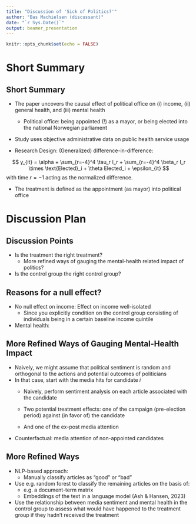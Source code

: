 ```yaml
---
title: "Discussion of 'Sick of Politics?'"
author: "Bas Machielsen (discussant)"
date: "`r Sys.Date()`"
output: beamer_presentation
---
```


```r
knitr::opts_chunk$set(echo = FALSE)
```

# Short Summary

## Short Summary

- The paper uncovers the causal effect of political office on (i) income, (ii) general health, and (iii) mental health
  - Political office: being appointed (!) as a mayor, or being elected into the national Norwegian parliament
  
- Study uses objective administrative data on public health service usage

- Research Design: (Generalized) difference-in-difference:

$$
y_{it} = \alpha + \sum_{r=-4}^4 \tau_r I_r + \sum_{r=-4}^4 \beta_r I_r \times \text{Elected}_i + \theta Elected_i + \epsilon_{it}
$$
with time $r=-1$ acting as the normalized difference. 

- The treatment is defined as the appointment (as mayor) into political office

# Discussion Plan

## Discussion Points

- Is the treatment the right treatment? 
  - More refined ways of gauging the mental-health related impact of politics? 

- Is the control group the right control group? 


## Reasons for a null effect?

- No null effect on income: Effect on income well-isolated 
  - Since you explicitly condition on the control group consisting of individuals being in a certain baseline income quintile

- Mental health: 


## More Refined Ways of Gauging Mental-Health Impact

- Naively, we might assume that political sentiment is random and orthogonal to the actions and potential outcomes of politicians
- In that case, start with the media hits for candidate $i$ 
  - Naively, perform sentiment analysis on each article associated with the candidate
  
  - Two potential treatment effects: one of the campaign (pre-election period) against (in favor of) the candidate
  - And one of the ex-post media attention
  
- Counterfactual: media attention of non-appointed candidates

## More Refined Ways

- NLP-based approach:
  - Manually classify articles as "good" or "bad" 

- Use e.g. random forest to classify the remaining articles on the basis of:
  - e.g. a document-term matrix 
  - Embeddings of the text in a language model (Ash & Hansen, 2023)
  
- Use the relationship between media sentiment and mental health in the control group to assess what would have happened to the treatment group if they hadn't received the treatment





